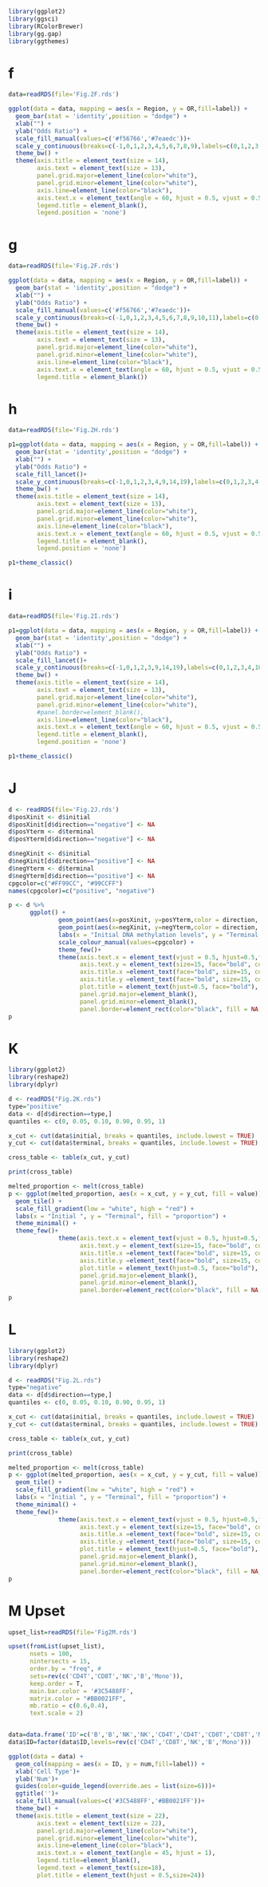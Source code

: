 ```{r}
library(ggplot2)
library(ggsci)
library(RColorBrewer)
library(gg.gap)
library(ggthemes)
```

# f

```{r}
data=readRDS(file='Fig.2F.rds')

ggplot(data = data, mapping = aes(x = Region, y = OR,fill=label)) + 
  geom_bar(stat = 'identity',position = "dodge") +
  xlab("") +
  ylab("Odds Ratio") +
  scale_fill_manual(values=c('#f56766','#7eaedc'))+
  scale_y_continuous(breaks=c(-1,0,1,2,3,4,5,6,7,8,9),labels=c(0,1,2,3,4,5,6,7,8,9,10))+
  theme_bw() +
  theme(axis.title = element_text(size = 14),
        axis.text = element_text(size = 13),
        panel.grid.major=element_line(color="white"),
        panel.grid.minor=element_line(color="white"),
        axis.line=element_line(color="black"),
        axis.text.x = element_text(angle = 60, hjust = 0.5, vjust = 0.5),
        legend.title = element_blank(),
        legend.position = 'none')
```

# g

```{r}
data=readRDS(file='Fig.2F.rds')

ggplot(data = data, mapping = aes(x = Region, y = OR,fill=label)) + 
  geom_bar(stat = 'identity',position = "dodge") +
  xlab("") +
  ylab("Odds Ratio") +
  scale_fill_manual(values=c('#f56766','#7eaedc'))+
  scale_y_continuous(breaks=c(-1,0,1,2,3,4,5,6,7,8,9,10,11),labels=c(0,1,2,3,4,5,6,7,8,9,10,11,12))+
  theme_bw() +
  theme(axis.title = element_text(size = 14),
        axis.text = element_text(size = 13),
        panel.grid.major=element_line(color="white"),
        panel.grid.minor=element_line(color="white"),
        axis.line=element_line(color="black"),
        axis.text.x = element_text(angle = 60, hjust = 0.5, vjust = 0.5),
        legend.title = element_blank())
```

# h

```{r}
data=readRDS(file='Fig.2H.rds')

p1=ggplot(data = data, mapping = aes(x = Region, y = OR,fill=label)) + 
  geom_bar(stat = 'identity',position = "dodge") +
  xlab("") +
  ylab("Odds Ratio") +
  scale_fill_lancet()+
  scale_y_continuous(breaks=c(-1,0,1,2,3,4,9,14,19),labels=c(0,1,2,3,4,5,10,15,20))+
  theme_bw() +
  theme(axis.title = element_text(size = 14),
        axis.text = element_text(size = 13),
        panel.grid.major=element_line(color="white"),
        panel.grid.minor=element_line(color="white"),
        axis.line=element_line(color="black"),
        axis.text.x = element_text(angle = 60, hjust = 0.5, vjust = 0.5),
        legend.title = element_blank(),
        legend.position = 'none')

p1+theme_classic()
```

# i

```{r}
data=readRDS(file='Fig.2I.rds')

p1=ggplot(data = data, mapping = aes(x = Region, y = OR,fill=label)) + 
  geom_bar(stat = 'identity',position = "dodge") +
  xlab("") +
  ylab("Odds Ratio") +
  scale_fill_lancet()+
  scale_y_continuous(breaks=c(-1,0,1,2,3,9,14,19),labels=c(0,1,2,3,4,10,15,20))+
  theme_bw() +
  theme(axis.title = element_text(size = 14),
        axis.text = element_text(size = 13),
        panel.grid.major=element_line(color="white"),
        panel.grid.minor=element_line(color="white"),
        #panel.border=element_blank(),
        axis.line=element_line(color="black"),
        axis.text.x = element_text(angle = 60, hjust = 0.5, vjust = 0.5),
        legend.title = element_blank(),
        legend.position = 'none')

p1+theme_classic()
```
# J

```{r}  
d <- readRDS(file='Fig.2J.rds')
d$posXinit <- d$initial
d$posXinit[d$direction=="negative"] <- NA
d$posYterm <- d$terminal
d$posYterm[d$direction=="negative"] <- NA

d$negXinit <- d$initial
d$negXinit[d$direction=="positive"] <- NA
d$negYterm <- d$terminal
d$negYterm[d$direction=="positive"] <- NA
cpgcolor=c("#FF99CC", "#99CCFF")
names(cpgcolor)=c("positive", "negative")

p <- d %>%
      ggplot() +
              geom_point(aes(x=posXinit, y=posYterm,color = direction, size=weight)) +
              geom_point(aes(x=negXinit, y=negYterm,color = direction, size=weight)) +
              labs(x = "Initial DNA methylation levels", y = "Terminal DNA methylation levels", color=" ",, size = " ", title = "")+
              scale_colour_manual(values=cpgcolor) +
              theme_few()+
              theme(axis.text.x = element_text(vjust = 0.5, hjust=0.5,face="bold", size=15,color = "black"),
                    axis.text.y = element_text(size=15, face="bold", color = "black"),
                    axis.title.x =element_text(face="bold", size=15, color = "black",hjust=0.5),
                    axis.title.y =element_text(face="bold", size=15, color = "black",hjust=0.5),
                    plot.title = element_text(hjust=0.5, face="bold"),
                    panel.grid.major=element_blank(),
                    panel.grid.minor=element_blank(),
                    panel.border=element_rect(color="black", fill = NA, size=1))
p
```

# K 

```{r}  
library(ggplot2)
library(reshape2)
library(dplyr)

d <- readRDS("Fig.2K.rds")
type="positive"
data <- d[d$direction==type,]
quantiles <- c(0, 0.05, 0.10, 0.90, 0.95, 1)

x_cut <- cut(data$initial, breaks = quantiles, include.lowest = TRUE)
y_cut <- cut(data$terminal, breaks = quantiles, include.lowest = TRUE)

cross_table <- table(x_cut, y_cut)

print(cross_table)

melted_proportion <- melt(cross_table)
p <- ggplot(melted_proportion, aes(x = x_cut, y = y_cut, fill = value)) +
  geom_tile() +
  scale_fill_gradient(low = "white", high = "red") +
  labs(x = "Initial ", y = "Terminal", fill = "proportion") +
  theme_minimal() +
  theme_few()+
              theme(axis.text.x = element_text(vjust = 0.5, hjust=0.5,face="bold", size=15,color = "black"),
                    axis.text.y = element_text(size=15, face="bold", color = "black"),
                    axis.title.x =element_text(face="bold", size=15, color = "black",hjust=0.5),
                    axis.title.y =element_text(face="bold", size=15, color = "black",hjust=0.5),
                    plot.title = element_text(hjust=0.5, face="bold"),
                    panel.grid.major=element_blank(),
                    panel.grid.minor=element_blank(),
                    panel.border=element_rect(color="black", fill = NA, size=1))  
p

```

# L 

```{r}  
library(ggplot2)
library(reshape2)
library(dplyr)

d <- readRDS("Fig.2L.rds")
type="negative"
data <- d[d$direction==type,]
quantiles <- c(0, 0.05, 0.10, 0.90, 0.95, 1)

x_cut <- cut(data$initial, breaks = quantiles, include.lowest = TRUE)
y_cut <- cut(data$terminal, breaks = quantiles, include.lowest = TRUE)

cross_table <- table(x_cut, y_cut)

print(cross_table)

melted_proportion <- melt(cross_table)
p <- ggplot(melted_proportion, aes(x = x_cut, y = y_cut, fill = value)) +
  geom_tile() +
  scale_fill_gradient(low = "white", high = "red") +
  labs(x = "Initial ", y = "Terminal", fill = "proportion") +
  theme_minimal() +
  theme_few()+
              theme(axis.text.x = element_text(vjust = 0.5, hjust=0.5,face="bold", size=15,color = "black"),
                    axis.text.y = element_text(size=15, face="bold", color = "black"),
                    axis.title.x =element_text(face="bold", size=15, color = "black",hjust=0.5),
                    axis.title.y =element_text(face="bold", size=15, color = "black",hjust=0.5),
                    plot.title = element_text(hjust=0.5, face="bold"),
                    panel.grid.major=element_blank(),
                    panel.grid.minor=element_blank(),
                    panel.border=element_rect(color="black", fill = NA, size=1))  
p

```

# M  Upset
```{r}
upset_list=readRDS(file='Fig2M.rds')

upset(fromList(upset_list),
      nsets = 100,     
      nintersects = 15, 
      order.by = "freq", # 
      sets=rev(c('CD4T','CD8T','NK','B','Mono')),
      keep.order = T, 
      main.bar.color = '#3C5488FF',
      matrix.color = "#BB0021FF",
      mb.ratio = c(0.6,0.4),  
      text.scale = 2)


data=data.frame('ID'=c('B','B','NK','NK','CD4T','CD4T','CD8T','CD8T','Mono','Mono'),'num'=c(5055,76,116,5,0,266,755,28,8,5),label=c('Positive Drift','Negative Drift','Positive Drift','Negative Drift','Positive Drift','Negative Drift','Positive Drift','Negative Drift','Positive Drift','Negative Drift'))
data$ID=factor(data$ID,levels=rev(c('CD4T','CD8T','NK','B','Mono')))

ggplot(data = data) + 
  geom_col(mapping = aes(x = ID, y = num,fill=label)) +
  xlab('Cell Type')+
  ylab('Num')+
  guides(color=guide_legend(override.aes = list(size=6)))+
  ggtitle('')+
  scale_fill_manual(values=c('#3C5488FF','#BB0021FF'))+
  theme_bw() +
  theme(axis.title = element_text(size = 22),
        axis.text = element_text(size = 22),
        panel.grid.major=element_line(color="white"),
        panel.grid.minor=element_line(color="white"),
        axis.line=element_line(color="black"),
        axis.text.x = element_text(angle = 45, hjust = 1),
        legend.title=element_blank(),
        legend.text = element_text(size=18),
        plot.title = element_text(hjust = 0.5,size=24))
```
